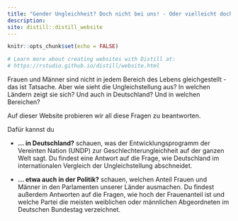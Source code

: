 ```yaml
---
title: "Gender Ungleichheit? Doch nicht bei uns! - Oder vielleicht doch?"
description:
site: distill::distill_website
---
```


```r
knitr::opts_chunk$set(echo = FALSE)

# Learn more about creating websites with Distill at:
# https://rstudio.github.io/distill/website.html

```

Frauen und Männer sind nicht in jedem Bereich des Lebens gleichgestellt - das ist Tatsache. Aber wie sieht die Ungleichstellung aus? In welchen Ländern zeigt sie sich? Und auch in Deutschland? Und in welchen Bereichen? 

Auf dieser Website probieren wir all diese Fragen zu beantworten. 

Dafür kannst du 

- **... in Deutschland?** schauen, was der Entwicklungsprogramm der Vereinten Nation (UNDP) zur Geschlechterungleichheit auf der ganzen Welt sagt. Du findest eine Antwort auf die Frage, wie Deutschland im internationalen Vergleich der Ungleichstellung abschneidet.

- **... etwa auch in der Politik?** schauen, welchen Anteil Frauen und Männer in den Parlamenten unserer Länder ausmachen. Du findest außerdem Antworten auf die Fragen, wie hoch der Frauenanteil ist und welche Partei die meisten weiblichen oder männlichen Abgeordneten im Deutschen Bundestag verzeichnet.
